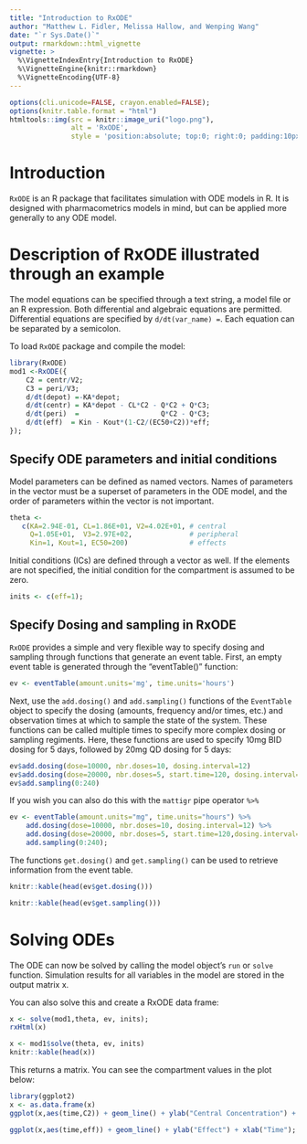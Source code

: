 ```yaml
---
title: "Introduction to RxODE"
author: "Matthew L. Fidler, Melissa Hallow, and Wenping Wang"
date: "`r Sys.Date()`"
output: rmarkdown::html_vignette
vignette: >
  %\VignetteIndexEntry{Introduction to RxODE}
  %\VignetteEngine{knitr::rmarkdown}
  %\VignetteEncoding{UTF-8}
---
```



```r
options(cli.unicode=FALSE, crayon.enabled=FALSE);
options(knitr.table.format = "html")
htmltools::img(src = knitr::image_uri("logo.png"), 
               alt = 'RxODE', 
               style = 'position:absolute; top:0; right:0; padding:10px; border: 0;')
```

# Introduction
`RxODE` is an R package that facilitates simulation with ODE models in
R. It is designed with pharmacometrics models in mind, but can be
applied more generally to any ODE model.

# Description of RxODE illustrated through an example

The model equations can be specified through a text string, a model
file or an R expression. Both differential and algebraic equations are
permitted. Differential equations are specified by `d/dt(var_name) = `. Each
equation can be separated by a semicolon.

To load `RxODE` package and compile the model: 

```r
library(RxODE)
mod1 <-RxODE({
    C2 = centr/V2;
    C3 = peri/V3;
    d/dt(depot) =-KA*depot;
    d/dt(centr) = KA*depot - CL*C2 - Q*C2 + Q*C3;
    d/dt(peri)  =                    Q*C2 - Q*C3;
    d/dt(eff)  = Kin - Kout*(1-C2/(EC50+C2))*eff;
});
```

## Specify ODE parameters and initial conditions

Model parameters can be defined as named vectors. Names of parameters in
the vector must be a superset of parameters in the ODE model, and the
order of parameters within the vector is not important. 
```r
theta <- 
   c(KA=2.94E-01, CL=1.86E+01, V2=4.02E+01, # central 
     Q=1.05E+01,  V3=2.97E+02,              # peripheral
     Kin=1, Kout=1, EC50=200)               # effects
```

Initial conditions (ICs) are defined through a vector as well.  If the
elements are not specified, the initial condition for the compartment
is assumed to be zero.


```r
inits <- c(eff=1);
```

## Specify Dosing and sampling in RxODE

`RxODE` provides a simple and very flexible way to specify dosing and
sampling through functions that generate an event table. First, an
empty event table is generated through the "eventTable()" function:

```r
ev <- eventTable(amount.units='mg', time.units='hours')
```

Next, use the `add.dosing()` and `add.sampling()` functions of the
`EventTable` object to specify the dosing (amounts, frequency and/or
times, etc.) and observation times at which to sample the state of the
system.  These functions can be called multiple times to specify more
complex dosing or sampling regiments.  Here, these functions are used
to specify 10mg BID dosing for 5 days, followed by 20mg QD dosing for
5 days:

```r
ev$add.dosing(dose=10000, nbr.doses=10, dosing.interval=12)
ev$add.dosing(dose=20000, nbr.doses=5, start.time=120, dosing.interval=24)
ev$add.sampling(0:240)
```

If you wish you can also do this with the `mattigr` pipe operator `%>%`

```r
ev <- eventTable(amount.units="mg", time.units="hours") %>%
    add.dosing(dose=10000, nbr.doses=10, dosing.interval=12) %>%
    add.dosing(dose=20000, nbr.doses=5, start.time=120,dosing.interval=24) %>%
    add.sampling(0:240);
```

The functions `get.dosing()` and `get.sampling()` can be used to
retrieve information from the event table.

```r
knitr::kable(head(ev$get.dosing()))
```

```r
knitr::kable(head(ev$get.sampling()))
```

# Solving ODEs

The ODE can now be solved by calling the model object's `run` or `solve`
function. Simulation results for all variables in the model are stored
in the output matrix x. 

You can also solve this and create a RxODE data frame:

```r
x <- solve(mod1,theta, ev, inits);
rxHtml(x)
```

```r
x <- mod1$solve(theta, ev, inits)
knitr::kable(head(x))
```

This returns a matrix.  You can see the compartment values in the plot
below:

```r
library(ggplot2)
x <- as.data.frame(x)
ggplot(x,aes(time,C2)) + geom_line() + ylab("Central Concentration") + xlab("Time");
```

```r
ggplot(x,aes(time,eff)) + geom_line() + ylab("Effect") + xlab("Time");
```

